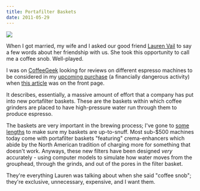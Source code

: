 ```yaml
---
title: Portafilter Baskets
date: 2011-05-29
---
```



 ![](./4CC31DC5F5574778BFDA66F452C06F17.jpg)

When I got married, my wife and I asked our good friend [Lauren Vail](http://twitter.com/#!/laurenevail) to say a few words about her friendship with us. She took this opportunity to call me a coffee snob. Well-played.

I was on [CoffeeGeek](http://coffeegeek.com/) looking for reviews on different espresso machines to be considered in my [upcoming purchase](/blog/new-espresso-machine/) (a financially dangerous activity) when [this article](http://coffeegeek.com/opinions/markprince/04-29-2011) was on the front page.

It describes, essentially, a massive amount of effort that a company has put into new portafilter baskets. These are the baskets within which coffee grinders are placed to have high-pressure water run through them to produce espresso.

The baskets are very important in the brewing process; I've gone to [some lengths](http://atteroignorantiam.blogspot.com/2010/10/new-portafilter-baskets-have-arrived.html) to make sure my baskets are up-to-snuff. Most sub-$500 machines today come with portafilter baskets "featuring" crema-enhancers which abide by the North American tradition of charging more for something that doesn't work. Anyways, these new filters have been designed _very_ accurately - using computer models to simulate how water moves from the grouphead, through the grinds, and out of the pores in the filter basket.

They're everything Lauren was talking about when she said "coffee snob"; they're exclusive,&nbsp;unnecessary, expensive, and I want them.


  